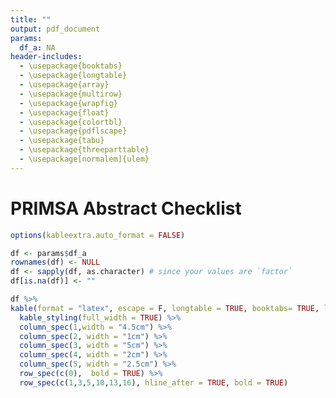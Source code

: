 ```yaml
---
title: ""
output: pdf_document
params:
  df_a: NA
header-includes:
  - \usepackage{booktabs}
  - \usepackage{longtable}
  - \usepackage{array}
  - \usepackage{multirow}
  - \usepackage{wrapfig}
  - \usepackage{float}
  - \usepackage{colortbl}
  - \usepackage{pdflscape}
  - \usepackage{tabu}
  - \usepackage{threeparttable}
  - \usepackage[normalem]{ulem}
---
```


# PRIMSA Abstract Checklist

``` r
options(kableextra.auto_format = FALSE)

df <- params$df_a
rownames(df) <- NULL
df <- sapply(df, as.character) # since your values are `factor`
df[is.na(df)] <- ""

df %>% 
kable(format = "latex", escape = F, longtable = TRUE, booktabs= TRUE, linesep = "\\addlinespace") %>% 
  kable_styling(full_width = TRUE) %>%
  column_spec(1,width = "4.5cm") %>%
  column_spec(2, width = "1cm") %>%
  column_spec(3, width = "5cm") %>%
  column_spec(4, width = "2cm") %>%
  column_spec(5, width = "2.5cm") %>%
  row_spec(c(0),  bold = TRUE) %>%
  row_spec(c(1,3,5,10,13,16), hline_after = TRUE, bold = TRUE)

```
